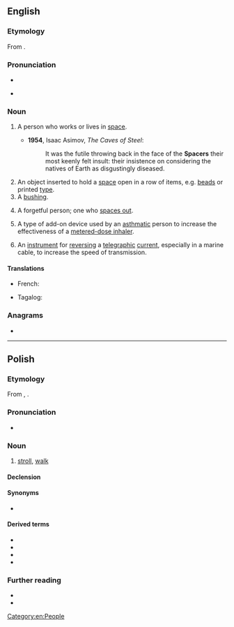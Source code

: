 ==English==
{{wikipedia|dab=spacer}}

===Etymology===
From {{affix|en|space|-er}}.

===Pronunciation===
* {{IPA|en|/ˈspeɪsə(ɹ)/}}
* {{audio|en|En-au-spacer.ogg|Audio (AU)}}
*: {{rhymes|en|eɪsə(r)}}

===Noun===
{{en-noun}}

# {{lb|en|sometimes|scifi}} A person who works or lives in [[space]].
#* '''1954''', Isaac Asimov, ''The Caves of Steel'':
#*: It was the futile throwing back in the face of the '''Spacers''' their most keenly felt insult: their insistence on considering the natives of Earth as disgustingly diseased.
# An object inserted to hold a [[space]] open in a row of items, e.g. [[bead]]s or printed [[type]].
# A [[bushing]].
# {{lb|en|slang}} A forgetful person; one who [[space out|spaces out]].
# {{lb|en|medicine}} A type of add-on device used by an [[asthmatic]] person to increase the effectiveness of a [[metered-dose inhaler]].
# {{lb|en|historical}} An [[instrument]] for [[reverse|reversing]] a [[telegraphic]] [[current]], especially in a marine cable, to increase the speed of transmission.

====Translations====
{{trans-top|an object}}
* French: {{t+|fr|entretoise}}
{{trans-mid}}
* Tagalog: {{t|tl|pamatlang}}
{{trans-bottom}}

===Anagrams===
* {{anagrams|en|a=aceprs|Casper|Pacers|Scaper|capers|crapes|e-scrap|escarp|pacers|parsec|recaps|scaper|scrape|secpar}}

[[Category:en:People]]

----

==Polish==

===Etymology===
From {{bor|pl|de|spazieren}}, {{m|de|Spaziergang|Spazier(gang)}}.

===Pronunciation===
* {{pl-IPA}}

===Noun===
{{pl-noun|m-in|dim=spacerek}}

# [[stroll]], [[walk]]

====Declension====
{{pl-decl-noun-m-in}}

====Synonyms====
* {{l|pl|przechadzka}}

====Derived terms====
* {{l|pl|spacerniak}}
* {{l|pl|spacerowicz}}
* {{l|pl|spacerować}}
* {{l|pl|spacerowy}}

===Further reading===
* {{R:pl:WSJP}}
* {{R:PWN}}
